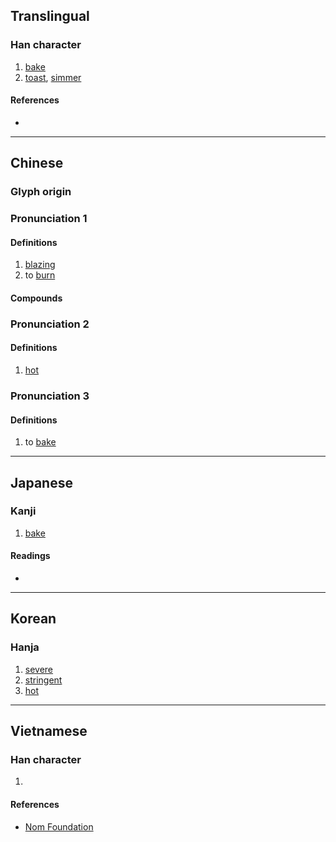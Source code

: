 {{character info/new}}
==Translingual==

===Han character===
{{Han char|rn=86|rad=火|as=10|sn=14|four=90827|canj=FYRB|ids=⿰火高}}

# [[bake]]
# [[toast]], [[simmer]]

====References====
* {{Han ref|kx=0679.070|dkj=19291|dj=1090.290|hdz=32224.070|uh=7187|ud=29063|bh=E2BA|bd=58042}}

----

==Chinese==
{{zh-forms}}
===Glyph origin===
{{Han etym}}

===Pronunciation 1===
{{zh-pron
|m=hè,hù
|m-s=
|c=huk6
|c-t=
|g=
|h=pfs=
|j=
|md=
|mn=
|mn-t=
|w=
|x=
|mc=y
|oc=y
|cat=a,v
}}
<!-- check Cantonese hiu1,haau2,hok3,hok6-->

====Definitions====
{{zh-hanzi}}

# [[blazing]]
# to [[burn]]

====Compounds====
{{zh-der|熇熇}}

===Pronunciation 2===
{{zh-pron
|m=xiāo
|m-s=
|c=
|c-t=
|g=
|h=pfs=
|j=
|md=
|mn=
|mn-t=
|w=
|x=
|cat=a
}}

====Definitions====
{{zh-hanzi}}

# [[hot]]

===Pronunciation 3===
{{zh-pron
|m=kào,kǎo
|m-s=
|c=
|c-t=
|g=
|h=pfs=
|j=
|md=
|mn=
|mn-t=
|w=
|x=
|cat=v
}}

====Definitions====
{{zh-hanzi}}

# to [[bake]]

----

==Japanese==

===Kanji===
{{ja-kanji|grade=|rs=火10}}

# [[bake]]

====Readings====
* {{ja-readings|on=[[こく]] (koku), [[かく]] (kaku), [[こう]] (kō)|kun=[[あつい]] (atsui)}}

----

==Korean==

===Hanja===
{{ko-hanja|hangeul=[[효]], [[혹]]|eumhun=|rv=hyo, hok|mr=hyo, hok|y=hyo, hok}}

# [[severe]]
# [[stringent]]
# [[hot]]

----

==Vietnamese==

===Han character===
{{vi-readings|rs=火10| hanviet = hốc, cao}}

# {{defn|lang=vi|sort=火10}}

====References====
*[http://nomfoundation.org/common/nom_details.php?codepoint=7187 Nom Foundation]